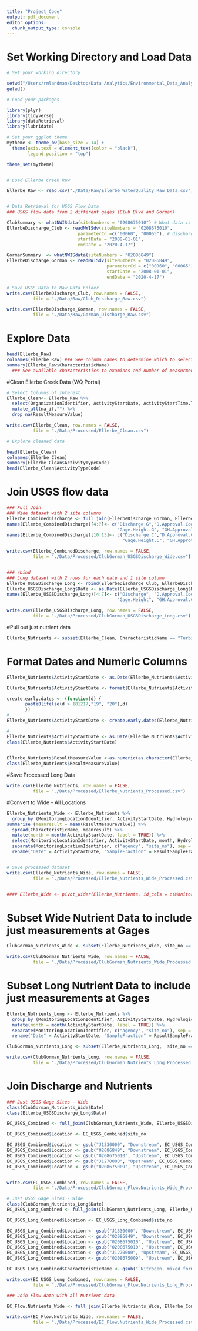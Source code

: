 ```yaml
---
title: "Project_Code"
output: pdf_document
editor_options: 
  chunk_output_type: console
---
```


# Set Working Directory and Load Data 
```r
# Set your working directory

setwd("/Users/rmlandman/Desktop/Data Analytics/Environmental_Data_Analytics_2020/Project/EDA_2020_Project")
getwd()

# Load your packages

library(plyr)
library(tidyverse)
library(dataRetrieval)
library(lubridate)

# Set your ggplot theme
mytheme <- theme_bw(base_size = 14) +
  theme(axis.text = element_text(color = "black"), 
        legend.position = "top")

theme_set(mytheme)


# Load Ellerbe Creek Raw 

Ellerbe_Raw <- read.csv("./Data/Raw/Ellerbe_WaterQuality_Raw_Data.csv")


# Data Retrieval for USGS Flow Data 
### USGS flow data from 2 different gages (Club Blvd and Gorman)

ClubSummary <- whatNWISdata(siteNumbers = "0208675010") # What data is available? What parameters? 
EllerbeDischarge_Club <- readNWISdv(siteNumbers = "0208675010",
                           parameterCd =c("00060", "00065"), # discharge (ft3/s), gage height (ft)
                           startDate = "2008-01-01",
                           endDate = "2020-4-17")

GormanSummary  <- whatNWISdata(siteNumbers = "02086849")
EllerbeDischarge_Gorman <- readNWISdv(siteNumbers = "02086849",
                                      parameterCd = c("00060", "00065"), # discharge (ft3/s), gage height
                                      startDate = "2008-01-01",
                                      endDate = "2020-4-17")

# Save USGS Data to Raw Data Folder 
write.csv(EllerbeDischarge_Club, row.names = FALSE, 
          file = "./Data/Raw/Club_Discharge_Raw.csv")

write.csv(EllerbeDischarge_Gorman, row.names = FALSE, 
          file = "./Data/Raw/Gorman_Discharge_Raw.csv")

```

# Explore Data 
```r
head(Ellerbe_Raw)
colnames(Ellerbe_Raw) ### See column names to determine which to select
summary(Ellerbe_Raw$CharacteristicName) 
  ### See available characteristics to examines and number of measurments for each


```

#Clean Ellerbe Creek Data (WQ Portal)
```r
# Select Columns of Interest 
Ellerbe_Clean<- Ellerbe_Raw %>%
  select(OrganizationIdentifier, ActivityStartDate, ActivityStartTime.Time, MonitoringLocationIdentifier, HydrologicEvent, HydrologicCondition, CharacteristicName, ResultSampleFractionText, ResultMeasureValue, ResultStatusIdentifier, ResultValueTypeName) %>%
  mutate_all(na_if,"") %>% 
  drop_na(ResultMeasureValue)

write.csv(Ellerbe_Clean, row.names = FALSE, 
          file = "./Data/Processed/Ellerbe_Clean.csv")

# Explore cleaned data

head(Ellerbe_Clean)
colnames(Ellerbe_Clean)
summary(Ellerbe_Clean$ActivityTypeCode)
head(Ellerbe_Clean$ActivityTypeCode)

```

# Join USGS flow data 
```r

### Full Join
### Wide dataset with 2 site columns 
Ellerbe_CombinedDischarge <- full_join(EllerbeDischarge_Gorman, EllerbeDischarge_Club, by = "Date")
names(Ellerbe_CombinedDischarge)[4:7]<- c("Discharge.G","D.Approval.Code.G",
                                          "Gage.Height.G", "GH.Approval.Code.G" )
names(Ellerbe_CombinedDischarge)[10:13]<- c("Discharge.C","D.Approval.Code.C",
                                            "Gage.Height.C", "GH.Approval.Code.C")

write.csv(Ellerbe_CombinedDischarge, row.names = FALSE, 
          file = "./Data/Processed/ClubGorman_USGSDischarge_Wide.csv")


### rbind 
### Long dataset with 2 rows for each date and 1 site column 
Ellerbe_USGSDischarge_Long <- rbind(EllerbeDischarge_Club, EllerbeDischarge_Gorman)
Ellerbe_USGSDischarge_Long$Date <- as.Date(Ellerbe_USGSDischarge_Long$Date, format = "%Y-%m-%d")
names(Ellerbe_USGSDischarge_Long)[4:7]<- c("Discharge", "D.Approval.Code",
                                          "Gage.Height", "GH.Approval.Code")

write.csv(Ellerbe_USGSDischarge_Long, row.names = FALSE, 
          file = "./Data/Processed/ClubGorman_USGSDischarge_Long.csv")
```


#Pull out just nutrient data 
```r
Ellerbe_Nutrients <- subset(Ellerbe_Clean, CharacteristicName == "Turbidity" | CharacteristicName == "Temperature, water" | CharacteristicName == "Nitrogen, mixed forms (NH3), (NH4), organic, (NO2) and (NO3)" | CharacteristicName == "Nitrate" | CharacteristicName == "Phosphorus")


```

# Format Dates and Numeric Columns 
```r
Ellerbe_Nutrients$ActivityStartDate <- as.Date(Ellerbe_Nutrients$ActivityStartDate, format = "%m/%d/%y")

Ellerbe_Nutrients$ActivityStartDate <- format(Ellerbe_Nutrients$ActivityStartDate, "%y%m%d")

create.early.dates <- (function(d) {
       paste0(ifelse(d > 181217,"19", "20"),d)
       })
#
Ellerbe_Nutrients$ActivityStartDate <- create.early.dates(Ellerbe_Nutrients$ActivityStartDate)

#
Ellerbe_Nutrients$ActivityStartDate <- as.Date(Ellerbe_Nutrients$ActivityStartDate, format = "%Y%m%d")
class(Ellerbe_Nutrients$ActivityStartDate)
 

Ellerbe_Nutrients$ResultMeasureValue <-as.numeric(as.character(Ellerbe_Nutrients$ResultMeasureValue))
class(Ellerbe_Nutrients$ResultMeasureValue)

```

#Save Processed Long Data
```r

write.csv(Ellerbe_Nutrients, row.names = FALSE, 
          file = "./Data/Processed/Ellerbe_Nutrients_Processed.csv")
```


#Convert to Wide - All Locations

```r
Ellerbe_Nutrients_Wide <- Ellerbe_Nutrients %>%
  group_by (MonitoringLocationIdentifier, ActivityStartDate, HydrologicEvent, CharacteristicName,ResultSampleFractionText) %>% 
summarise (meanresult = mean(ResultMeasureValue)) %>% 
  spread(CharacteristicName, meanresult) %>% 
  mutate(month = month(ActivityStartDate, label = TRUE)) %>% 
  select(MonitoringLocationIdentifier, ActivityStartDate, month, HydrologicEvent:Turbidity) %>% 
  separate(MonitoringLocationIdentifier, c("agency", "site_no"), sep = "-") %>% 
  rename("Date" = ActivityStartDate, "SampleFraction" = ResultSampleFractionText, "Nitrate" = Nitrate, "Mixed_N" = `Nitrogen, mixed forms (NH3), (NH4), organic, (NO2) and (NO3)`, "TP" = Phosphorus, "Temperature" =`Temperature, water`)


# Save processed dataset 
write.csv(Ellerbe_Nutrients_Wide, row.names = FALSE, 
          file = "./Data/Processed/Ellerbe_Nutrients_Wide_Processed.csv")


#### Ellerbe_Wide <- pivot_wider(Ellerbe_Nutrients, id_cols = c(MonitoringLocationIdentifier,ActivityStartDate, `ActivityStartTime.Time`), names_from = CharacteristicName, values_from = ResultMeasureValue)


```

# Subset Wide Nutrient Data to include just measurements at Gages 

```r

ClubGorman_Nutrients_Wide <- subset(Ellerbe_Nutrients_Wide, site_no == "0208675010" | site_no == "02086849" | site_no == "J1330000" | site_no == "J1270000"| site_no == "0208675009")

write.csv(ClubGorman_Nutrients_Wide, row.names = FALSE, 
          file = "./Data/Processed/ClubGorman_Nutrients_Wide_Processed.csv")

```

# Subset Long Nutrient Data to include just measurements at Gages 
```r
Ellerbe_Nutrients_Long <- Ellerbe_Nutrients %>%
  group_by (MonitoringLocationIdentifier, ActivityStartDate, HydrologicEvent, CharacteristicName,ResultSampleFractionText) %>% 
  mutate(month = month(ActivityStartDate, label = TRUE)) %>% 
  separate(MonitoringLocationIdentifier, c("agency", "site_no"), sep = "-") %>% 
  rename("Date" = ActivityStartDate, "SampleFraction" = ResultSampleFractionText)

ClubGorman_Nutrients_Long <- subset(Ellerbe_Nutrients_Long,  site_no == "0208675010" | site_no == "02086849" | site_no == "J1330000" | site_no == "J1270000"| site_no == "0208675009")

write.csv(ClubGorman_Nutrients_Long, row.names = FALSE, 
          file = "./Data/Processed/ClubGorman_Nutrients_Long_Processed.csv")
```


# Join Discharge and Nutrients 
```r

### Just USGS Gage Sites - Wide 
class(ClubGorman_Nutrients_Wide$Date)
class(Ellerbe_USGSDischarge_Long$Date)

EC_USGS_Combined <- full_join(ClubGorman_Nutrients_Wide, Ellerbe_USGSDischarge_Long, by = c("site_no","Date"))

EC_USGS_Combined$Location <- EC_USGS_Combined$site_no

EC_USGS_Combined$Location <- gsub("J1330000", "Downstream", EC_USGS_Combined$Location)
EC_USGS_Combined$Location <- gsub("02086849", "Downstream", EC_USGS_Combined$Location)
EC_USGS_Combined$Location <- gsub("0208675010", "Upstream", EC_USGS_Combined$Location)
EC_USGS_Combined$Location <- gsub("J1270000", "Upstream", EC_USGS_Combined$Location)
EC_USGS_Combined$Location <- gsub("0208675009", "Upstream", EC_USGS_Combined$Location)


write.csv(EC_USGS_Combined, row.names = FALSE, 
          file = "./Data/Processed/ClubGorman_Flow.Nutrients_Wide_Processed.csv")

# Just USGS Gage Sites - Wide 
class(ClubGorman_Nutrients_Long$Date)
EC_USGS_Long_Combined <- full_join(ClubGorman_Nutrients_Long, Ellerbe_USGSDischarge_Long, by = c("site_no","Date"))

EC_USGS_Long_Combined$Location <- EC_USGS_Long_Combined$site_no

EC_USGS_Long_Combined$Location <- gsub("J1330000", "Downstream", EC_USGS_Long_Combined$Location)
EC_USGS_Long_Combined$Location <- gsub("02086849", "Downstream", EC_USGS_Long_Combined$Location)
EC_USGS_Long_Combined$Location <- gsub("0208675010", "Upstream", EC_USGS_Long_Combined$Location)
EC_USGS_Long_Combined$Location <- gsub("0208675010", "Upstream", EC_USGS_Long_Combined$Location)
EC_USGS_Long_Combined$Location <- gsub("J1270000", "Upstream", EC_USGS_Long_Combined$Location)
EC_USGS_Long_Combined$Location <- gsub("0208675009", "Upstream", EC_USGS_Long_Combined$Location)

EC_USGS_Long_Combined$CharacteristicName <- gsub("`Nitrogen, mixed forms (NH3), (NH4), organic, (NO2) and (NO3)`", "Nitrogen", EC_USGS_Long_Combined$CharacteristicName)

write.csv(EC_USGS_Long_Combined, row.names = FALSE, 
          file = "./Data/Processed/ClubGorman_Flow.Nutrients_Long_Processed.csv")

### Join Flow data with all Nutrient data 

EC_Flow.Nutrients_Wide <- full_join(Ellerbe_Nutrients_Wide, Ellerbe_CombinedDischarge, by = "Date")

write.csv(EC_Flow.Nutrients_Wide, row.names = FALSE, 
          file = "./Data/Processed/EC_Flow.Nutrients_Wide_Processed.csv")


```



